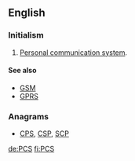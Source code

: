 {{also|pcs|pcs.|PCS}}
==English==

===Initialism===
{{rfc-header|Initialism}}
{{head|en|initialism}}

# {{context|telecommunications|lang=en}} [[personal communication system#English|Personal communication system]].

====See also====
* [[GSM]]
* [[GPRS]]

===Anagrams===
* [[CPS#English|CPS]], [[CSP#English|CSP]], [[SCP#English|SCP]]

[[de:PCS]]
[[fi:PCS]]